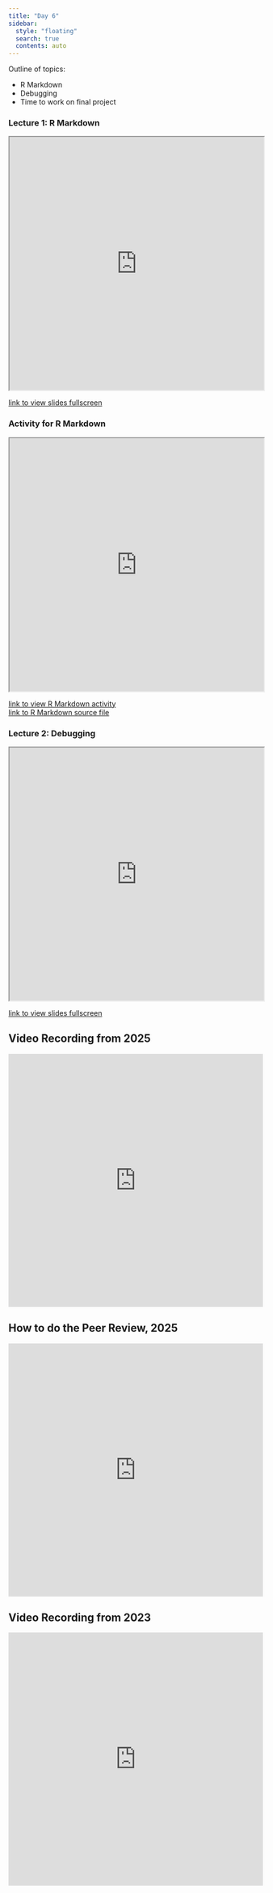 ```yaml
---
title: "Day 6"
sidebar:
  style: "floating"
  search: true
  contents: auto
---
```


Outline of topics: 

  - R Markdown
  - Debugging
  - Time to work on final project


::: {.callout-tip collapse='false'}
### Lecture 1: R Markdown
<iframe src="https://id529.github.io/slides-day6/lecture2-rmarkdown/intro-to-rmarkdown.html" width="100%" height="500px"></iframe>
:::
<a href="https://id529.github.io/slides-day6/lecture2-rmarkdown/intro-to-rmarkdown.html#/introduction-to-r-markdown" >link to view slides fullscreen</a>
<br>

:::{.callout-tip collapse='true'}
### Activity for R Markdown 

<iframe src="https://id529.github.io/slides-day6/activity_Rmd/id529_day6_regression_models.html" width="100%" height="500px"></iframe>
:::
<a href="https://id529.github.io/slides-day6/activity_Rmd/id529_day6_regression_models.html"
target="_blank">link to view R Markdown activity</a> <br>
<a href="https://github.com/ID529/slides-day6/blob/main/activity_Rmd/id529_day6_regression_models.Rmd"
target="_blank">link to R Markdown source file</a> <br>


::: {.callout-tip collapse='false'}
### Lecture 2: Debugging
<iframe src="https://id529.github.io/slides-day6/lecture3-debugging/debugging.html" width="100%" height="500px"></iframe>
:::
<a href="https://id529.github.io/slides-day6/lecture3-debugging/debugging.html" >link to view slides fullscreen</a>
<br>

::: {.callout-tip collapse='true'}
## Video Recording from 2025

<iframe width="100%" height="500" src="https://www.youtube.com/embed/hTjN8Evp2eQ?si=_W710zJDwVsJTvC-" title="YouTube video player" frameborder="0" allow="accelerometer; autoplay; clipboard-write; encrypted-media; gyroscope; picture-in-picture; web-share" referrerpolicy="strict-origin-when-cross-origin" allowfullscreen></iframe>
:::

:::{.callout-tip collapse='true'}
## How to do the Peer Review, 2025

<iframe width="100%" height="500" src="https://www.youtube.com/embed/_ykWty1IIfQ?si=JI59hToogu-iQfoL" title="YouTube video player" frameborder="0" allow="accelerometer; autoplay; clipboard-write; encrypted-media; gyroscope; picture-in-picture; web-share" referrerpolicy="strict-origin-when-cross-origin" allowfullscreen></iframe>
:::


::: {.callout-tip collapse='true'}
## Video Recording from 2023

<iframe width="100%" height="500" src="https://www.youtube.com/embed/OKx2f8qrXmI" title="YouTube video player" frameborder="0" allow="accelerometer; autoplay; clipboard-write; encrypted-media; gyroscope; picture-in-picture; web-share" allowfullscreen></iframe>
:::

